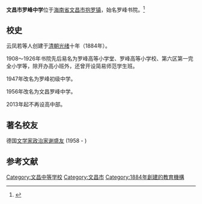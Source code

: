 '''文昌市罗峰中学'''位于[[海南省|海南省]][[文昌市|文昌市]][[抱罗镇|抱罗镇]]，始名罗峰书院。<ref>{{Cite web |url=http://www.hq.xinhuanet.com/tbgz/luofeng/index.htm |title=罗峰中学介绍 |access-date=2016-07-14 |archive-date=2017-03-05 |archive-url=https://web.archive.org/web/20170305031853/http://www.hq.xinhuanet.com/tbgz/luofeng/index.htm |dead-url=no }}</ref>

==校史==
云凤若等人创建于[[清朝|清朝]][[光绪|光绪]]十年（1884年）。

1908～1926年书院先后易名为罗峰高等小学堂、罗峰高等小学校、第六区第一完全小学等，除开办高小班外，还曾开设简易师范学生班。

1947年改名为罗峰初级中学。

1956年改名为文昌罗峰中学。

2013年起不再设高中部。

==著名校友==
德国[[文学家|文学家]][[政治家|政治家]][[谢盛友|谢盛友]] (1958 - )

==参考文献==

{{reflist}}
[[Category:文昌中等学校|Category:文昌中等学校]]
[[Category:文昌市|Category:文昌市]]
[[Category:1884年創建的教育機構|Category:1884年創建的教育機構]]